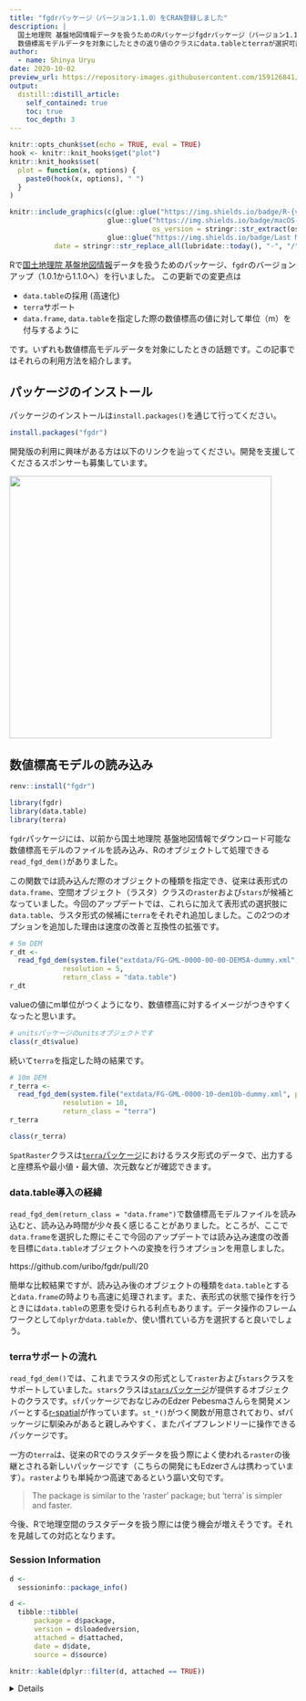 ```yaml
---
title: "fgdrパッケージ（バージョン1.1.0）をCRAN登録しました"
description: |
  国土地理院 基盤地図情報データを扱うためのRパッケージfgdrパッケージ（バージョン1.1.0）をCRANに登録しました。
  数値標高モデルデータを対象にしたときの返り値のクラスにdata.tableとterraが選択可能になりました。
author:
  - name: Shinya Uryu
date: 2020-10-02
preview_url: https://repository-images.githubusercontent.com/159126841/dc4e9d00-e809-11e9-92e8-a38ef58b804e
output:
  distill::distill_article:
    self_contained: true
    toc: true
    toc_depth: 3
---
```


```r
knitr::opts_chunk$set(echo = TRUE, eval = TRUE)
hook <- knitr::knit_hooks$get("plot")
knitr::knit_hooks$set(
  plot = function(x, options) {
    paste0(hook(x, options), " ")
  }
)
```

```r
knitr::include_graphics(c(glue::glue("https://img.shields.io/badge/R-{version}-brightgreen", version = getRversion()),
                        glue::glue("https://img.shields.io/badge/macOS-{os_version}-brightgreen", 
                                   os_version = stringr::str_extract(osVersion, "[0-9]{1,}.[0-9]{1,}.[0-9]{1,}")),
                        glue::glue("https://img.shields.io/badge/Last Modified-{date}-brightgreen",
           date = stringr::str_replace_all(lubridate::today(), "-", "/"))))
```

Rで[国土地理院 基盤地図情報](https://www.gsi.go.jp/kiban/)データを扱うためのパッケージ、`fgdr`のバージョンアップ（1.0.1から1.1.0へ）を行いました。
この更新での変更点は

- `data.table`の採用 (高速化)
- `terra`サポート
- `data.frame`, `data.table`を指定した際の数値標高の値に対して単位（m）を付与するように

です。いずれも数値標高モデルデータを対象にしたときの話題です。この記事ではそれらの利用方法を紹介します。

## パッケージのインストール

パッケージのインストールは`install.packages()`を通じて行ってください。

```r
install.packages("fgdr")
```

開発版の利用に興味がある方は以下のリンクを辿ってください。開発を支援してくださるスポンサーも募集しています。

<a href="https://github.com/uribo/fgdr"><img src="https://github-link-card.s3.ap-northeast-1.amazonaws.com/uribo/fgdr.png" width="460px"></a>

## 数値標高モデルの読み込み

```r
renv::install("fgdr")
```

```r
library(fgdr)
library(data.table)
library(terra)
```

`fgdr`パッケージには、以前から国土地理院 基盤地図情報でダウンロード可能な数値標高モデルのファイルを読み込み、Rのオブジェクトして処理できる`read_fgd_dem()`がありました。

この関数では読み込んだ際のオブジェクトの種類を指定でき、従来は表形式の`data.frame`、空間オブジェクト（ラスタ）クラスの`raster`および`stars`が候補となっていました。今回のアップデートでは、これらに加えて表形式の選択肢に`data.table`、ラスタ形式の候補に`terra`をそれぞれ追加しました。この2つのオプションを追加した理由は速度の改善と互換性の拡張です。

```r
# 5m DEM
r_dt <- 
  read_fgd_dem(system.file("extdata/FG-GML-0000-00-00-DEM5A-dummy.xml", package = "fgdr"),
             resolution = 5,
             return_class = "data.table")
r_dt
```
valueの値にm単位がつくようになり、数値標高に対するイメージがつきやすくなったと思います。

```r
# unitsパッケージのunitsオブジェクトです
class(r_dt$value)
```

続いて`terra`を指定した時の結果です。

```r
# 10m DEM
r_terra <- 
  read_fgd_dem(system.file("extdata/FG-GML-0000-10-dem10b-dummy.xml", package = "fgdr"),
             resolution = 10,
             return_class = "terra")
r_terra
```

```r
class(r_terra)
```

`SpatRaster`クラスは[`terra`パッケージ](https://rspatial.org/terra)におけるラスタ形式のデータで、出力すると座標系や最小値・最大値、次元数などが確認できます。


### data.table導入の経緯

`read_fgd_dem(return_class = "data.frame")`で数値標高モデルファイルを読み込むと、読み込み時間が少々長く感じることがありました。ところが、ここで`data.frame`を選択した際にそこで今回のアップデートでは読み込み速度の改善を目標に`data.table`オブジェクトへの変換を行うオプションを用意しました。

https://github.com/uribo/fgdr/pull/20

簡単な比較結果ですが、読み込み後のオブジェクトの種類を`data.table`とすると`data.frame`の時よりも高速に処理されます。また、表形式の状態で操作を行うときには`data.table`の恩恵を受けられる利点もあります。データ操作のフレームワークとして`dplyr`か`data.table`か、使い慣れている方を選択すると良いでしょう。

### terraサポートの流れ

`read_fgd_dem()`では、これまでラスタの形式として`raster`および`stars`クラスをサポートしていました。`stars`クラスは[`stars`パッケージ](https://r-spatial.github.io/stars/)が提供するオブジェクトのクラスです。`sf`パッケージでおなじみのEdzer Pebesmaさんらを開発メンバーとする[r-spatial](https://www.r-spatial.org/)が作っています。`st_*()`がつく関数が用意されており、sfパッケージに馴染みがあると親しみやすく、またパイプフレンドリーに操作できるパッケージです。

一方の`terra`は、従来のRでのラスタデータを扱う際によく使われる`raster`の後継とされる新しいパッケージです（こちらの開発にもEdzerさんは携わっています）。`raster`よりも単純かつ高速であるという謳い文句です。

> The package is similar to the 'raster' package; but 'terra' is simpler and faster.

今後、Rで地理空間のラスタデータを扱う際には使う機会が増えそうです。それを見越しての対応となります。

### Session Information

```r
d <- 
  sessioninfo::package_info()

d <- 
  tibble::tibble(
      package = d$package,
      version = d$loadedversion,
      attached = d$attached,
      date = d$date,
      source = d$source)

knitr::kable(dplyr::filter(d, attached == TRUE))
```

<details>

```r
knitr::kable(d)
```

</details>
